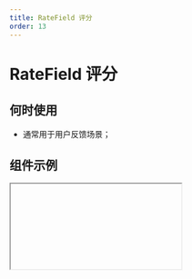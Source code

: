 ```yaml
---
title: RateField 评分
order: 13
---
```


# RateField 评分

## 何时使用

- 通常用于用户反馈场景；

## 组件示例


<Iframe url="https://www.aliwork.com/developer/rate-field-v2?isRenderNav=false" />

## 组件属性


<AttrTable
  category="form"
  dataSource={[
    {
      code: 'value',
      type: 'number',
      default: '2.5',
      desc: '表单组件默认值',
    },
    {
      code: 'count',
      type: 'number',
      default: '5',
      desc: '评分总数',
    },
    {
      code: 'allowHalf',
      type: 'boolean',
      default: 'false',
      desc: '支持半星评分',
    },
    {
      code: 'showGrade',
      type: 'boolean',
      default: 'false',
      desc: '显示分数',
    },
    {
     code: "onChange",
      type: '({ value: number }) => void',
      default: "-",
      desc: "用户点击评分时",
    },
    {
      code: 'onHoverChange',
      type: '(value: number) => void',
      default: "-",
      desc: "用户hover评分时",
    },
  ]}
/>
